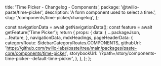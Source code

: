   title: 'Time Picker - Changelog - Components',
  package: '@twilio-paste/time-picker',
  description: 'A form component used to select a time.',
  slug: '/components/time-picker/changelog',
};




  const navigationData = await getNavigationData();
  const feature = await getFeature('Time Picker');
  return {
    props: {
      data: {
        ...packageJson,
        ...feature,
      },
      navigationData,
      mdxHeadings,
      pageHeaderData: {
        categoryRoute: SidebarCategoryRoutes.COMPONENTS,
        githubUrl: 'https://github.com/twilio-labs/paste/tree/main/packages/paste-core/components/time-picker',
        storybookUrl: '/?path=/story/components-time-picker--default-time-picker',
      },
    },
  };
};

<Changelog />
